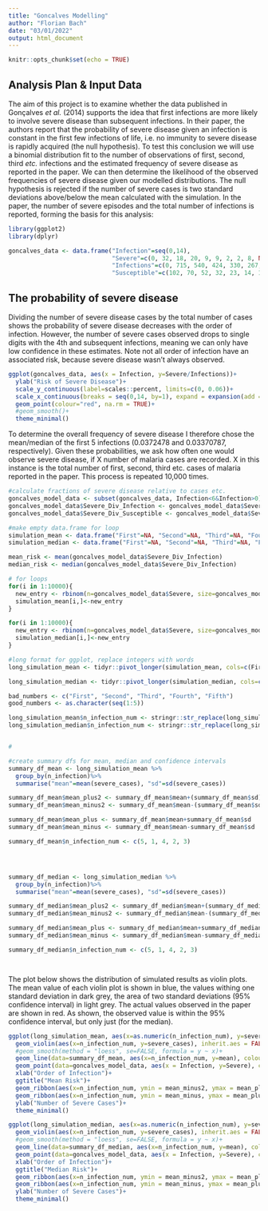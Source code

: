 ```yaml
---
title: "Goncalves Modelling"
author: "Florian Bach"
date: "03/01/2022"
output: html_document
---
```


```r
knitr::opts_chunk$set(echo = TRUE)
```

## Analysis Plan & Input Data

The aim of this project is to examine whether the data published in Gonçalves *et al.* (2014) supports the idea that first infections are more likely to involve severe disease than subsequent infections. In their paper, the authors report that the probability of severe disease given an infection is constant in the first few infections of life, i.e. no immunity to severe disease is rapidly acquired (the null hypothesis). To test this conclusion we will use a binomial distribution fit to the number of observations of first, second, third *etc.* infections and the estimated frequency of severe disease as reported in the paper. We can then determine the likelihood of the observed frequencies of severe disease given our modelled distributions. The null hypothesis is rejected if the number of severe cases is two standard deviations above/below the mean calculated with the simulation.
In the paper, the number of severe episodes and the total number of infections is reported, forming the basis for this analysis:


```r
library(ggplot2)
library(dplyr)
```
```r
goncalves_data <- data.frame("Infection"=seq(0,14),
                             "Severe"=c(0, 32, 18, 20, 9, 9, 2, 2, 8, NA, 1, NA, NA, NA, 1),
                             "Infections"=c(0, 715, 540, 424, 330, 267, 220, 168, 131, NA, 90, NA, NA, NA, 25),
                             "Susceptible"=c(102, 70, 52, 32, 23, 14, 12, 10, 2, 2, 1, 1, 1, 1, 0))

```


## The probability of severe disease

Dividing the number of severe disease cases by the total number of cases shows the probability of severe disease decreases with the order of infection. However, the number of severe cases observed drops to single digits with the 4th and subsequent infections, meaning we can only have low confidence in these estimates. Note not all order of infection have an associated risk, because severe disease wasn't always observed.

```r

ggplot(goncalves_data, aes(x = Infection, y=Severe/Infections))+
  ylab("Risk of Severe Disease")+
  scale_y_continuous(label=scales::percent, limits=c(0, 0.06))+
  scale_x_continuous(breaks = seq(0,14, by=1), expand = expansion(add = c(0.2,0)))+
  geom_point(colour="red", na.rm = TRUE)+
  #geom_smooth()+
  theme_minimal()

```

To determine the overall frequency of severe disease I therefore chose the mean/median of the first 5 infections (0.0372478 and 0.03370787, respectively). Given these probabilities, we ask how often one would observe severe disease, if X number of malaria cases are recorded. X in this instance is the total number of first, second, third etc. cases of malaria reported in the paper. This process is repeated 10,000 times.

```r

#calculate fractions of severe disease relative to cases etc.
goncalves_model_data <- subset(goncalves_data, Infection<6&Infection>0)
goncalves_model_data$Severe_Div_Infection <- goncalves_model_data$Severe/goncalves_model_data$Infections
goncalves_model_data$Severe_Div_Susceptible <- goncalves_model_data$Severe/(goncalves_model_data$Susceptible+goncalves_model_data$Severe)

#make empty data.frame for loop
simulation_mean <- data.frame("First"=NA, "Second"=NA, "Third"=NA, "Fourth"=NA, "Fifth"=NA)
simulation_median <- data.frame("First"=NA, "Second"=NA, "Third"=NA, "Fourth"=NA, "Fifth"=NA)

mean_risk <- mean(goncalves_model_data$Severe_Div_Infection)
median_risk <- median(goncalves_model_data$Severe_Div_Infection)

# for loops
for(i in 1:10000){
  new_entry <- rbinom(n=goncalves_model_data$Severe, size=goncalves_model_data$Infections, prob = mean_risk)
  simulation_mean[i,]<-new_entry
}

for(i in 1:10000){
  new_entry <- rbinom(n=goncalves_model_data$Severe, size=goncalves_model_data$Infections, prob = median_risk)
  simulation_median[i,]<-new_entry
}

#long format for ggplot, replace integers with words  
long_simulation_mean <- tidyr::pivot_longer(simulation_mean, cols=c(First, Second, Third, Fourth, Fifth), names_to = "n_infection", values_to = "severe_cases")

long_simulation_median <- tidyr::pivot_longer(simulation_median, cols=c(First, Second, Third, Fourth, Fifth), names_to = "n_infection", values_to = "severe_cases")

bad_numbers <- c("First", "Second", "Third", "Fourth", "Fifth")
good_numbers <- as.character(seq(1:5))

long_simulation_mean$n_infection_num <- stringr::str_replace(long_simulation_mean$n_infection, bad_numbers, good_numbers)
long_simulation_median$n_infection_num <- stringr::str_replace(long_simulation_mean$n_infection, bad_numbers, good_numbers)


# 

#create summary dfs for mean, median and confidence intervals
summary_df_mean <- long_simulation_mean %>%
  group_by(n_infection)%>%
  summarise("mean"=mean(severe_cases), "sd"=sd(severe_cases))

summary_df_mean$mean_plus2 <- summary_df_mean$mean+(summary_df_mean$sd)*2
summary_df_mean$mean_minus2 <- summary_df_mean$mean-(summary_df_mean$sd)*2

summary_df_mean$mean_plus <- summary_df_mean$mean+summary_df_mean$sd
summary_df_mean$mean_minus <- summary_df_mean$mean-summary_df_mean$sd

summary_df_mean$n_infection_num <- c(5, 1, 4, 2, 3)




summary_df_median <- long_simulation_median %>%
  group_by(n_infection)%>%
  summarise("mean"=mean(severe_cases), "sd"=sd(severe_cases))

summary_df_median$mean_plus2 <- summary_df_median$mean+(summary_df_median$sd)*2
summary_df_median$mean_minus2 <- summary_df_median$mean-(summary_df_median$sd)*2

summary_df_median$mean_plus <- summary_df_median$mean+summary_df_median$sd
summary_df_median$mean_minus <- summary_df_median$mean-summary_df_median$sd

summary_df_median$n_infection_num <- c(5, 1, 4, 2, 3)




```

The plot below shows the distribution of simulated results as violin plots. The mean value of each violin plot is shown in blue, the values withing one standard deviation in dark grey, the area of two standard deviations (95% confidence interval) in light grey. The actual values observed in the paper are shown in red. As shown, the observed value is within the 95% confidence interval, but only just (for the median).

```r

ggplot(long_simulation_mean, aes(x=as.numeric(n_infection_num), y=severe_cases))+
  geom_violin(aes(x=n_infection_num, y=severe_cases), inherit.aes = FALSE)+
  #geom_smooth(method = "loess", se=FALSE, formula = y ~ x)+
  geom_line(data=summary_df_mean, aes(x=n_infection_num, y=mean), colour="blue", inherit.aes = FALSE)+
  geom_point(data=goncalves_model_data, aes(x = Infection, y=Severe), color="red", inherit.aes = FALSE)+
  xlab("Order of Infection")+
  ggtitle("Mean Risk")+
  geom_ribbon(aes(x=n_infection_num, ymin = mean_minus2, ymax = mean_plus2), alpha = 0.1, data = summary_df_mean, inherit.aes = FALSE)+
  geom_ribbon(aes(x=n_infection_num, ymin = mean_minus, ymax = mean_plus), alpha = 0.2, data = summary_df_mean, inherit.aes = FALSE)+
  ylab("Number of Severe Cases")+
  theme_minimal()

ggplot(long_simulation_median, aes(x=as.numeric(n_infection_num), y=severe_cases))+
  geom_violin(aes(x=n_infection_num, y=severe_cases), inherit.aes = FALSE)+
  #geom_smooth(method = "loess", se=FALSE, formula = y ~ x)+
  geom_line(data=summary_df_median, aes(x=n_infection_num, y=mean), colour="blue", inherit.aes = FALSE)+
  geom_point(data=goncalves_model_data, aes(x = Infection, y=Severe), color="red", inherit.aes = FALSE)+
  xlab("Order of Infection")+
  ggtitle("Median Risk")+
  geom_ribbon(aes(x=n_infection_num, ymin = mean_minus2, ymax = mean_plus2), alpha = 0.1, data = summary_df_median, inherit.aes = FALSE)+
  geom_ribbon(aes(x=n_infection_num, ymin = mean_minus, ymax = mean_plus), alpha = 0.2, data = summary_df_median, inherit.aes = FALSE)+
  ylab("Number of Severe Cases")+
  theme_minimal()


```



